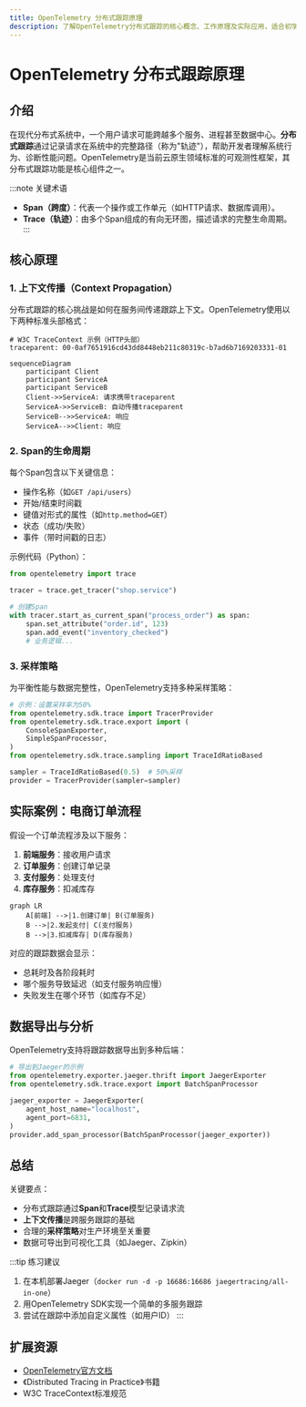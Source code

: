 ```yaml
---
title: OpenTelemetry 分布式跟踪原理
description: 了解OpenTelemetry分布式跟踪的核心概念、工作原理及实际应用，适合初学者的完整指南。
---
```


# OpenTelemetry 分布式跟踪原理

## 介绍

在现代分布式系统中，一个用户请求可能跨越多个服务、进程甚至数据中心。**分布式跟踪**通过记录请求在系统中的完整路径（称为"轨迹"），帮助开发者理解系统行为、诊断性能问题。OpenTelemetry是当前云原生领域标准的可观测性框架，其分布式跟踪功能是核心组件之一。

:::note 关键术语
- **Span（跨度）**：代表一个操作或工作单元（如HTTP请求、数据库调用）。
- **Trace（轨迹）**：由多个Span组成的有向无环图，描述请求的完整生命周期。
:::

## 核心原理

### 1. 上下文传播（Context Propagation）

分布式跟踪的核心挑战是如何在服务间传递跟踪上下文。OpenTelemetry使用以下两种标准头部格式：

```text
# W3C TraceContext 示例（HTTP头部）
traceparent: 00-0af7651916cd43dd8448eb211c80319c-b7ad6b7169203331-01
```

```mermaid
sequenceDiagram
    participant Client
    participant ServiceA
    participant ServiceB
    Client->>ServiceA: 请求携带traceparent
    ServiceA->>ServiceB: 自动传播traceparent
    ServiceB-->>ServiceA: 响应
    ServiceA-->>Client: 响应
```

### 2. Span的生命周期

每个Span包含以下关键信息：
- 操作名称（如`GET /api/users`）
- 开始/结束时间戳
- 键值对形式的属性（如`http.method=GET`）
- 状态（成功/失败）
- 事件（带时间戳的日志）

示例代码（Python）：

```python
from opentelemetry import trace

tracer = trace.get_tracer("shop.service")

# 创建Span
with tracer.start_as_current_span("process_order") as span:
    span.set_attribute("order.id", 123)
    span.add_event("inventory_checked")
    # 业务逻辑...
```

### 3. 采样策略

为平衡性能与数据完整性，OpenTelemetry支持多种采样策略：

```python
# 示例：设置采样率为50%
from opentelemetry.sdk.trace import TracerProvider
from opentelemetry.sdk.trace.export import (
    ConsoleSpanExporter,
    SimpleSpanProcessor,
)
from opentelemetry.sdk.trace.sampling import TraceIdRatioBased

sampler = TraceIdRatioBased(0.5)  # 50%采样
provider = TracerProvider(sampler=sampler)
```

## 实际案例：电商订单流程

假设一个订单流程涉及以下服务：
1. **前端服务**：接收用户请求
2. **订单服务**：创建订单记录
3. **支付服务**：处理支付
4. **库存服务**：扣减库存

```mermaid
graph LR
    A[前端] -->|1.创建订单| B(订单服务)
    B -->|2.发起支付| C(支付服务)
    B -->|3.扣减库存| D(库存服务)
```

对应的跟踪数据会显示：
- 总耗时及各阶段耗时
- 哪个服务导致延迟（如支付服务响应慢）
- 失败发生在哪个环节（如库存不足）

## 数据导出与分析

OpenTelemetry支持将跟踪数据导出到多种后端：

```python
# 导出到Jaeger的示例
from opentelemetry.exporter.jaeger.thrift import JaegerExporter
from opentelemetry.sdk.trace.export import BatchSpanProcessor

jaeger_exporter = JaegerExporter(
    agent_host_name="localhost",
    agent_port=6831,
)
provider.add_span_processor(BatchSpanProcessor(jaeger_exporter))
```

## 总结

关键要点：
- 分布式跟踪通过**Span**和**Trace**模型记录请求流
- **上下文传播**是跨服务跟踪的基础
- 合理的**采样策略**对生产环境至关重要
- 数据可导出到可视化工具（如Jaeger、Zipkin）

:::tip 练习建议
1. 在本机部署Jaeger（`docker run -d -p 16686:16686 jaegertracing/all-in-one`）
2. 用OpenTelemetry SDK实现一个简单的多服务跟踪
3. 尝试在跟踪中添加自定义属性（如用户ID）
:::

## 扩展资源

- [OpenTelemetry官方文档](https://opentelemetry.io/docs/)
- 《Distributed Tracing in Practice》书籍
- W3C TraceContext标准规范